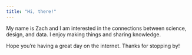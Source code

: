 ```yaml
---
title: "Hi, there!"
---
```


My name is Zach and I am interested in the connections between science, design, and data. I enjoy making things and sharing knowledge.

Hope you’re having a great day on the internet. Thanks for stopping by!
